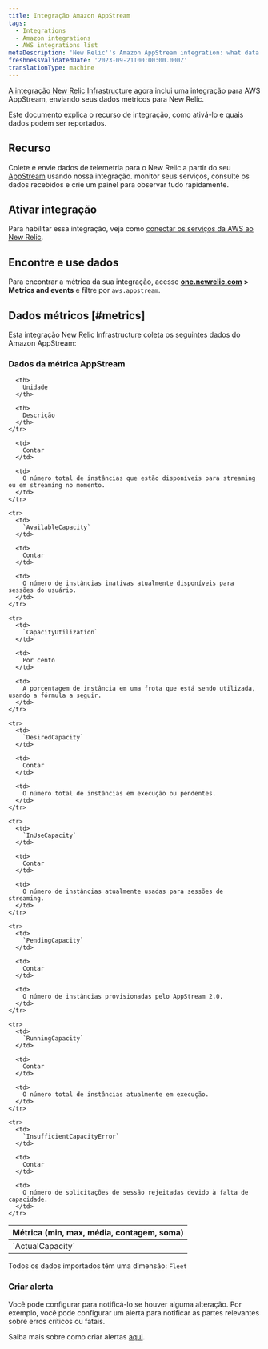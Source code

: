 ```yaml
---
title: Integração Amazon AppStream
tags:
  - Integrations
  - Amazon integrations
  - AWS integrations list
metaDescription: 'New Relic''s Amazon AppStream integration: what data it reports and how to enable it.'
freshnessValidatedDate: '2023-09-21T00:00:00.000Z'
translationType: machine
---
```


[A integração New Relic Infrastructure ](/docs/infrastructure/integrations-getting-started/getting-started/introduction-infrastructure-integrations)agora inclui uma integração para AWS AppStream, enviando seus dados métricos para New Relic.

Este documento explica o recurso de integração, como ativá-lo e quais dados podem ser reportados.

## Recurso

Colete e envie dados de telemetria para o New Relic a partir do seu [AppStream](https://aws.amazon.com/appstream/) usando nossa integração. monitor seus serviços, consulte os dados recebidos e crie um painel para observar tudo rapidamente.

## Ativar integração

Para habilitar essa integração, veja como [conectar os serviços da AWS ao New Relic](/docs/infrastructure/amazon-integrations/connect/aws-metric-stream-setup/).

## Encontre e use dados

Para encontrar a métrica da sua integração, acesse <DNT>**[one.newrelic.com](https://one.newrelic.com/all-capabilities) > Metrics and events**</DNT> e filtre por `aws.appstream`.

## Dados métricos [#metrics]

Esta integração New Relic Infrastructure coleta os seguintes dados do Amazon AppStream:

### Dados da métrica AppStream

<table>
  <thead>
    <tr>
      <th style={{ width: "220px" }}>
        Métrica (min, max, média, contagem, soma)
      </th>

      <th>
        Unidade
      </th>

      <th>
        Descrição
      </th>
    </tr>
  </thead>

  <tbody>
    <tr>
      <td>
        `ActualCapacity`
      </td>

      <td>
        Contar
      </td>

      <td>
        O número total de instâncias que estão disponíveis para streaming ou em streaming no momento.
      </td>
    </tr>

    <tr>
      <td>
        `AvailableCapacity`
      </td>

      <td>
        Contar
      </td>

      <td>
        O número de instâncias inativas atualmente disponíveis para sessões do usuário.
      </td>
    </tr>

    <tr>
      <td>
        `CapacityUtilization`
      </td>

      <td>
        Por cento
      </td>

      <td>
        A porcentagem de instância em uma frota que está sendo utilizada, usando a fórmula a seguir.
      </td>
    </tr>

    <tr>
      <td>
        `DesiredCapacity`
      </td>

      <td>
        Contar
      </td>

      <td>
        O número total de instâncias em execução ou pendentes.
      </td>
    </tr>

    <tr>
      <td>
        `InUseCapacity`
      </td>

      <td>
        Contar
      </td>

      <td>
        O número de instâncias atualmente usadas para sessões de streaming.
      </td>
    </tr>

    <tr>
      <td>
        `PendingCapacity`
      </td>

      <td>
        Contar
      </td>

      <td>
        O número de instâncias provisionadas pelo AppStream 2.0.
      </td>
    </tr>

    <tr>
      <td>
        `RunningCapacity`
      </td>

      <td>
        Contar
      </td>

      <td>
        O número total de instâncias atualmente em execução.
      </td>
    </tr>

    <tr>
      <td>
        `InsufficientCapacityError`
      </td>

      <td>
        Contar
      </td>

      <td>
        O número de solicitações de sessão rejeitadas devido à falta de capacidade.
      </td>
    </tr>
  </tbody>
</table>

Todos os dados importados têm uma dimensão: `Fleet`

### Criar alerta

Você pode configurar <InlinePopover type="alerts"/>para notificá-lo se houver alguma alteração. Por exemplo, você pode configurar um alerta para notificar as partes relevantes sobre erros críticos ou fatais.

Saiba mais sobre como criar alertas [aqui](/docs/alerts-applied-intelligence/new-relic-alerts/learn-alerts/introduction-alerts/).
